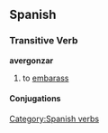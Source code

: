 == Spanish == 
=== Transitive Verb === 
'''avergonzar'''
# to [[embarass]]
[[Category:Spanish verbs]] 
==== Conjugations ====
{{template:Es:-ar(avergonzar)|avergonz|avergüenz|avergonc}}